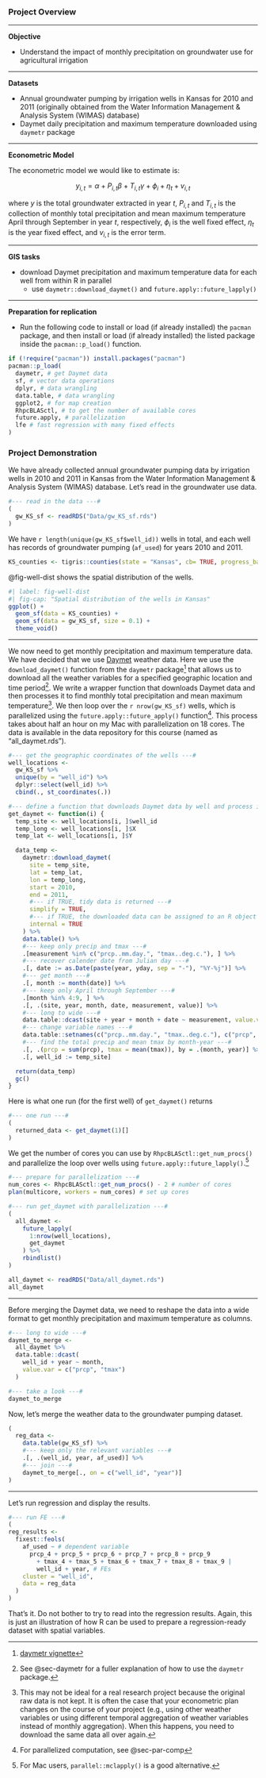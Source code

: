 ### Project Overview

---

**Objective**

+ Understand the impact of monthly precipitation on groundwater use for agricultural irrigation

---

**Datasets**

+ Annual groundwater pumping by irrigation wells in Kansas for 2010 and 2011 (originally obtained from the Water Information Management & Analysis System (WIMAS) database)
+ Daymet daily precipitation and maximum temperature downloaded using `daymetr` package

---

**Econometric Model**

The econometric model we would like to estimate is:

$$
   y_{i,t}  = \alpha +  P_{i,t} \beta + T_{i,t} \gamma + \phi_i + \eta_t + v_{i,t}
$$

where $y$ is the total groundwater extracted in year $t$, $P_{i,t}$ and $T_{i,t}$ is the collection of monthly total precipitation and mean maximum temperature April through September in year $t$, respectively, $\phi_i$ is the well fixed effect, $\eta_t$ is the year fixed effect, and $v_{i,t}$ is the error term. 

---

**GIS tasks**

+ download Daymet precipitation and maximum temperature data for each well from within R in parallel
  * use `daymetr::download_daymet()` and `future.apply::future_lapply()`

---

**Preparation for replication**

+ Run the following code to install or load (if already installed) the `pacman` package, and then install or load (if already installed) the listed package inside the `pacman::p_load()` function.

```r
if (!require("pacman")) install.packages("pacman")
pacman::p_load(
  daymetr, # get Daymet data
  sf, # vector data operations
  dplyr, # data wrangling
  data.table, # data wrangling
  ggplot2, # for map creation
  RhpcBLASctl, # to get the number of available cores
  future.apply, # parallelization
  lfe # fast regression with many fixed effects
)
```

### Project Demonstration

We have already collected annual groundwater pumping data by irrigation wells in 2010 and 2011 in Kansas from the Water Information Management & Analysis System (WIMAS) database. Let's read in the groundwater use data.  

```r
#--- read in the data ---#
(
  gw_KS_sf <- readRDS("Data/gw_KS_sf.rds")
)
```

We have `r length(unique(gw_KS_sf$well_id))` wells in total, and each well has records of groundwater pumping (`af_used`) for years 2010 and 2011. 

```r
KS_counties <- tigris::counties(state = "Kansas", cb= TRUE, progress_bar = FALSE)
```

@fig-well-dist shows the spatial distribution of the wells. 

::: {.column-margin}
```r
#| label: fig-well-dist
#| fig-cap: "Spatial distribution of the wells in Kansas"
ggplot() +
  geom_sf(data = KS_counties) +
  geom_sf(data = gw_KS_sf, size = 0.1) +
  theme_void()
```
:::
<!--end of column-margin-->


<!-- 
#=========================================
# Daymet data download and processing 
#=========================================
-->

--- 

We now need to get monthly precipitation and maximum temperature data. We have decided that we use [Daymet](https://daymet.ornl.gov/) weather data. Here we use the `download_daymet()` function from the `daymetr` package^[[daymetr vignette](https://cran.r-project.org/web/packages/daymetr/vignettes/daymetr-vignette.html)] that allows us to download all the weather variables for a specified geographic location and time period^[See @sec-daymetr for a fuller explanation of how to use the `daymetr` package.]. We write a wrapper function that downloads Daymet data and then processes it to find monthly total precipitation and mean maximum temperature^[This may not be ideal for a real research project because the original raw data is not kept. It is often the case that your econometric plan changes on the course of your project (e.g., using other weather variables or using different temporal aggregation of weather variables instead of monthly aggregation). When this happens, you need to download the same data all over again.]. We then loop over the `r nrow(gw_KS_sf)` wells, which is parallelized using the `future.apply::future_apply()` function^[For parallelized computation, see @sec-par-comp]. This process takes about half an hour on my Mac with parallelization on 18 cores. The data is available in the data repository for this course (named as "all_daymet.rds"). 

```r
#--- get the geographic coordinates of the wells ---#
well_locations <-
  gw_KS_sf %>%
  unique(by = "well_id") %>%
  dplyr::select(well_id) %>%
  cbind(., st_coordinates(.))

#--- define a function that downloads Daymet data by well and process it ---#
get_daymet <- function(i) {
  temp_site <- well_locations[i, ]$well_id
  temp_long <- well_locations[i, ]$X
  temp_lat <- well_locations[i, ]$Y

  data_temp <-
    daymetr::download_daymet(
      site = temp_site,
      lat = temp_lat,
      lon = temp_long,
      start = 2010,
      end = 2011,
      #--- if TRUE, tidy data is returned ---#
      simplify = TRUE,
      #--- if TRUE, the downloaded data can be assigned to an R object ---#
      internal = TRUE
    ) %>%
    data.table() %>%
    #--- keep only precip and tmax ---#
    .[measurement %in% c("prcp..mm.day.", "tmax..deg.c."), ] %>%
    #--- recover calender date from Julian day ---#
    .[, date := as.Date(paste(year, yday, sep = "-"), "%Y-%j")] %>%
    #--- get month ---#
    .[, month := month(date)] %>%
    #--- keep only April through September ---#
    .[month %in% 4:9, ] %>%
    .[, .(site, year, month, date, measurement, value)] %>%
    #--- long to wide ---#
    data.table::dcast(site + year + month + date ~ measurement, value.var = "value") %>%
    #--- change variable names ---#
    data.table::setnames(c("prcp..mm.day.", "tmax..deg.c."), c("prcp", "tmax")) %>%
    #--- find the total precip and mean tmax by month-year ---#
    .[, .(prcp = sum(prcp), tmax = mean(tmax)), by = .(month, year)] %>%
    .[, well_id := temp_site]

  return(data_temp)
  gc()
}
```

Here is what one run (for the first well) of `get_daymet()` returns 

```r
#--- one run ---#
(
  returned_data <- get_daymet(1)[]
)
```

We get the number of cores you can use by `RhpcBLASctl::get_num_procs()` and parallelize the loop over wells using `future.apply::future_lapply()`.^[For Mac users, `parallel::mclapply()` is a good alternative.]

```r
#--- prepare for parallelization ---#
num_cores <- RhpcBLASctl::get_num_procs() - 2 # number of cores
plan(multicore, workers = num_cores) # set up cores

#--- run get_daymet with parallelization ---#
(
  all_daymet <-
    future_lapply(
      1:nrow(well_locations),
      get_daymet
    ) %>%
    rbindlist()
)
```

```r
all_daymet <- readRDS("Data/all_daymet.rds")
all_daymet
```

---

Before merging the Daymet data, we need to reshape the data into a wide format to get monthly precipitation and maximum temperature as columns.  

```r
#--- long to wide ---#
daymet_to_merge <-
  all_daymet %>%
  data.table::dcast(
    well_id + year ~ month,
    value.var = c("prcp", "tmax")
  )

#--- take a look ---#
daymet_to_merge
```

Now, let's merge the weather data to the groundwater pumping dataset.

```r
(
  reg_data <-
    data.table(gw_KS_sf) %>%
    #--- keep only the relevant variables ---#
    .[, .(well_id, year, af_used)] %>%
    #--- join ---#
    daymet_to_merge[., on = c("well_id", "year")]
)
```

---

Let's run regression and display the results.

```r
#--- run FE ---#
(
reg_results <-
  fixest::feols(
    af_used ~ # dependent variable
      prcp_4 + prcp_5 + prcp_6 + prcp_7 + prcp_8 + prcp_9
        + tmax_4 + tmax_5 + tmax_6 + tmax_7 + tmax_8 + tmax_9 |
        well_id + year, # FEs
    cluster = "well_id",
    data = reg_data
  )
)
```

That's it. Do not bother to try to read into the regression results. Again, this is just an illustration of how R can be used to prepare a regression-ready dataset with spatial variables.

